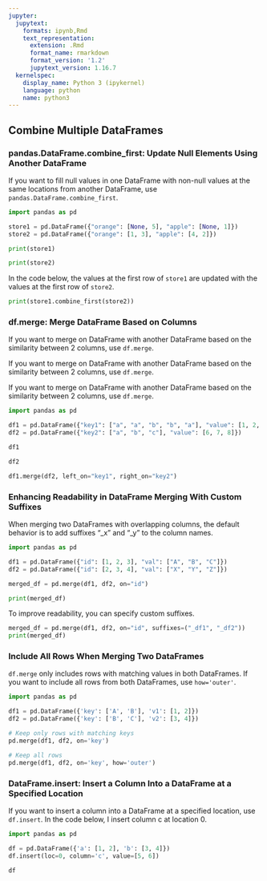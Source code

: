 ```yaml
---
jupyter:
  jupytext:
    formats: ipynb,Rmd
    text_representation:
      extension: .Rmd
      format_name: rmarkdown
      format_version: '1.2'
      jupytext_version: 1.16.7
  kernelspec:
    display_name: Python 3 (ipykernel)
    language: python
    name: python3
---
```


## Combine Multiple DataFrames


### pandas.DataFrame.combine_first: Update Null Elements Using Another DataFrame


If you want to fill null values in one DataFrame with non-null values at the same locations from another DataFrame, use `pandas.DataFrame.combine_first`.

```python
import pandas as pd

store1 = pd.DataFrame({"orange": [None, 5], "apple": [None, 1]})
store2 = pd.DataFrame({"orange": [1, 3], "apple": [4, 2]})
```

```python
print(store1)
```

```python
print(store2)
```

In the code below, the values at the first row of `store1` are updated with the values at the first row of `store2`.

```python
print(store1.combine_first(store2))
```

### df.merge: Merge DataFrame Based on Columns


If you want to merge on DataFrame with another DataFrame based on the similarity between 2 columns, use `df.merge`.


If you want to merge on DataFrame with another DataFrame based on the similarity between 2 columns, use `df.merge`.


If you want to merge on DataFrame with another DataFrame based on the similarity between 2 columns, use `df.merge`.

```python
import pandas as pd

df1 = pd.DataFrame({"key1": ["a", "a", "b", "b", "a"], "value": [1, 2, 3, 4, 5]})
df2 = pd.DataFrame({"key2": ["a", "b", "c"], "value": [6, 7, 8]})

df1 
```

```python
df2 
```

```python
df1.merge(df2, left_on="key1", right_on="key2")
```

### Enhancing Readability in DataFrame Merging With Custom Suffixes


When merging two DataFrames with overlapping columns, the default behavior is to add suffixes "_x" and "_y" to the column names.

```python
import pandas as pd

df1 = pd.DataFrame({"id": [1, 2, 3], "val": ["A", "B", "C"]})
df2 = pd.DataFrame({"id": [2, 3, 4], "val": ["X", "Y", "Z"]})

merged_df = pd.merge(df1, df2, on="id")

print(merged_df)
```

To improve readability, you can specify custom suffixes.

```python
merged_df = pd.merge(df1, df2, on="id", suffixes=("_df1", "_df2"))
print(merged_df)
```

### Include All Rows When Merging Two DataFrames


`df.merge` only includes rows with matching values in both DataFrames. If you want to include all rows from both DataFrames, use `how='outer'`.  

```python
import pandas as pd

df1 = pd.DataFrame({'key': ['A', 'B'], 'v1': [1, 2]})
df2 = pd.DataFrame({'key': ['B', 'C'], 'v2': [3, 4]})

# Keep only rows with matching keys
pd.merge(df1, df2, on='key')
```

```python
# Keep all rows
pd.merge(df1, df2, on='key', how='outer')
```

### DataFrame.insert: Insert a Column Into a DataFrame at a Specified Location


If you want to insert a column into a DataFrame at a specified location, use `df.insert`. In the code below, I insert column c at location 0. 

```python
import pandas as pd 

df = pd.DataFrame({'a': [1, 2], 'b': [3, 4]})
df.insert(loc=0, column='c', value=[5, 6])
```

```python
df 
```

